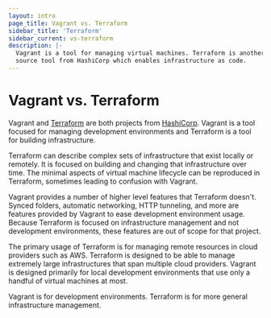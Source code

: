 ```yaml
---
layout: intro
page_title: Vagrant vs. Terraform
sidebar_title: 'Terraform'
sidebar_current: vs-terraform
description: |-
  Vagrant is a tool for managing virtual machines. Terraform is another open
  source tool from HashiCorp which enables infrastructure as code.
---
```


# Vagrant vs. Terraform

Vagrant and [Terraform][terraform] are both projects from [HashiCorp][hashicorp].
Vagrant is a tool focused for managing development environments and
Terraform is a tool for building infrastructure.

Terraform can describe complex sets of infrastructure that exist
locally or remotely. It is focused on building and changing that infrastructure
over time. The minimal aspects of virtual machine lifecycle can be reproduced
in Terraform, sometimes leading to confusion with Vagrant.

Vagrant provides a number of higher level features that Terraform doesn't.
Synced folders, automatic networking, HTTP tunneling, and more are features
provided by Vagrant to ease development environment usage. Because Terraform
is focused on infrastructure management and not development environments,
these features are out of scope for that project.

The primary usage of Terraform is for managing remote resources in cloud
providers such as AWS. Terraform is designed to be able to manage extremely
large infrastructures that span multiple cloud providers. Vagrant is designed
primarily for local development environments that use only a handful of
virtual machines at most.

Vagrant is for development environments. Terraform is for more general
infrastructure management.

[hashicorp]: https://www.hashicorp.com
[terraform]: https://www.terraform.io
